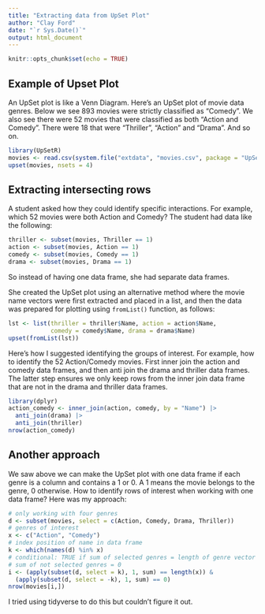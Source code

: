 ```yaml
---
title: "Extracting data from UpSet Plot"
author: "Clay Ford"
date: "`r Sys.Date()`"
output: html_document
---
```


```r
knitr::opts_chunk$set(echo = TRUE)
```

## Example of Upset Plot

An UpSet plot is like a Venn Diagram. Here's an UpSet plot of movie data genres. Below we see 893 movies were strictly classified as "Comedy". We also see there were 52 movies that were classified as both "Action and Comedy". There were 18 that were "Thriller", "Action" and "Drama". And so on.

```r
library(UpSetR)
movies <- read.csv(system.file("extdata", "movies.csv", package = "UpSetR"), header=TRUE, sep=";" )
upset(movies, nsets = 4)
```

## Extracting intersecting rows

A student asked how they could identify specific interactions. For example, which 52 movies were both Action and Comedy? The student had data like the following:

```r
thriller <- subset(movies, Thriller == 1)
action <- subset(movies, Action == 1)
comedy <- subset(movies, Comedy == 1)
drama <- subset(movies, Drama == 1)
```

So instead of having one data frame, she had separate data frames. 

She created the UpSet plot using an alternative method where the movie name vectors were first extracted and placed in a list, and then the data was prepared for plotting using `fromList()` function, as follows:

```r
lst <- list(thriller = thriller$Name, action = action$Name, 
            comedy = comedy$Name, drama = drama$Name)
upset(fromList(lst))
```

Here's how I suggested identifying the groups of interest. For example, how to identify the 52 Action/Comedy movies. First inner join the action and comedy data frames, and then anti join the drama and thriller data frames. The latter step ensures we only keep rows from the inner join data frame that are not in the drama and thriller data frames.

```r
library(dplyr)
action_comedy <- inner_join(action, comedy, by = "Name") |> 
  anti_join(drama) |> 
  anti_join(thriller)
nrow(action_comedy)
```

## Another approach

We saw above we can make the UpSet plot with one data frame if each genre is a column and contains a 1 or 0. A 1 means the movie belongs to the genre, 0 otherwise. How to identify rows of interest when working with one data frame? Here was my approach:

```r
# only working with four genres
d <- subset(movies, select = c(Action, Comedy, Drama, Thriller))
# genres of interest
x <- c("Action", "Comedy")
# index position of name in data frame
k <- which(names(d) %in% x)
# conditional: TRUE if sum of selected genres = length of genre vector AND
# sum of not selected genres = 0
i <- (apply(subset(d, select = k), 1, sum) == length(x)) & 
  (apply(subset(d, select = -k), 1, sum) == 0)
nrow(movies[i,])
```

I tried using tidyverse to do this but couldn't figure it out.



